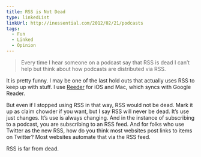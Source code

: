 ```yaml
---
title: RSS is Not Dead
type: linkedList
linkUrl: http://inessential.com/2012/02/21/podcasts
tags:
  - Fun
  - Linked
  - Opinion
---
```


> Every time I hear someone on a podcast say that RSS is dead I can’t help but think about how podcasts are distributed via RSS.

It is pretty funny. I may be one of the last hold outs that actually uses RSS to keep up with stuff. I use [Reeder](http://reederapp.com/) for iOS and Mac, which syncs with Google Reader.

But even if I stopped using RSS in that way, RSS would not be dead. Mark it up as claim chowder if you want, but I say RSS will never be dead. It’s use just changes. It’s use is always changing. And in the instance of subscribing to a podcast, you are subscribing to an RSS feed. And for folks who use Twitter as the new RSS, how do you think most websites post links to items on Twitter? Most websites automate that via the RSS feed.

RSS is far from dead.
